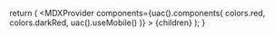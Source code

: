 
  return (
    <MDXProvider
      components={uac().components(
        colors.red,
        colors.darkRed,
        uac().useMobile()
      )}
    >
      {children}
    </MDXProvider>
  );
}

[comment]: # "↓↓↓ Editable ↓↓↓"

<CenteringReadme />
